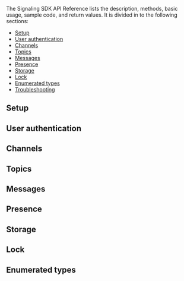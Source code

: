 <PlatformWrapper platform="flutter">

The Signaling SDK API Reference lists the description, methods, basic usage, sample code, and return values. It is divided in to the following sections:

* [Setup](#setup)
* [User authentication](#user-authentication)
* [Channels](#channels)
* [Topics](#topics)
* [Messages](#messages)
* [Presence](#presence)
* [Storage](#storage)
* [Lock](#lock)
* [Enumerated types](#enumerated-types)
* [Troubleshooting](#troubleshooting)

## Setup
<Configuration ag_platform='flutter' />

## User authentication
<UserAuthentication ag_platform='flutter' />

## Channels
<Channels ag_platform='flutter' />

## Topics
<Topics ag_platform='flutter' />

## Messages
<Messages ag_platform='flutter' />

## Presence
<Presence ag_platform='flutter' />

## Storage
<Storage ag_platform='flutter' />

## Lock
<Lock ag_platform='flutter' />

## Enumerated types
<Enums ag_platform='flutter' />

<Troubleshooting ag_platform='flutter' />

</PlatformWrapper>